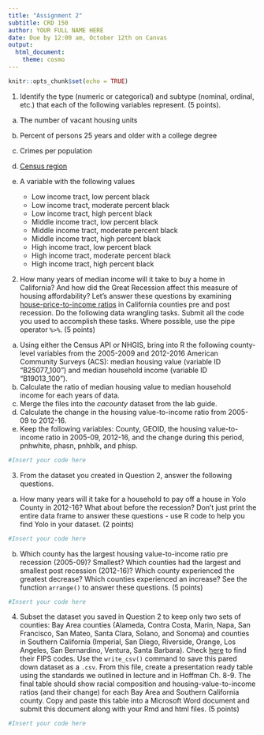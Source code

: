 ```yaml
---
title: "Assignment 2"
subtitle: CRD 150
author: YOUR FULL NAME HERE
date: Due by 12:00 am, October 12th on Canvas
output: 
  html_document:
    theme: cosmo
---
```


```r
knitr::opts_chunk$set(echo = TRUE)
```


1. Identify the type (numeric or categorical) and subtype (nominal, ordinal, etc.) that each of the following variables represent. (5 points).
a. The number of vacant housing units 

b. Percent of persons 25 years and older with a college degree

c. Crimes per population

d. [Census region](https://www.census.gov/geo/reference/gtc/gtc_census_divreg.html) 

e. A variable with the following values

    + Low income tract, low percent black
    + Low income tract, moderate percent black
    + Low income tract, high percent black 
    + Middle income tract, low percent black
    + Middle income tract, moderate percent black
    + Middle income tract, high percent black 
    + High income tract, low percent black
    + High income tract, moderate percent black
    + High income tract, high percent black 


2. How many years of median income will it take to buy a home in California? And how did the Great Recession affect this measure of housing affordability? Let's answer these questions by examining [house-price-to-income ratios](https://www.citylab.com/equity/2018/05/where-the-house-price-to-income-ratio-is-most-out-of-whack/561404/) in California counties pre and post recession.  Do the following data wrangling tasks.  Submit all the code you used to accomplish these tasks.  Where possible, use the pipe operator `%>%`. (5 points)

a. Using either the Census API or NHGIS, bring into R the following county-level variables from the 2005-2009 and 2012-2016 American Community Surveys (ACS): median housing value (variable ID "B25077_100") and median household income (variable ID "B19013_100"). 
b. Calculate the ratio of median housing value to median household income for each years of data.
c. Merge the files into the *cacounty* dataset from the lab guide.
d. Calculate the change in the housing value-to-income ratio from 2005-09 to 2012-16.
f. Keep the following variables: County, GEOID, the housing value-to-income ratio in 2005-09, 2012-16, and the change during this period, pnhwhite, phasn, pnhblk, and phisp.

```r
#Insert your code here
```


3. From the dataset you created in Question 2, answer the following questions. 
a. How many years will it take for a household to pay off a house in Yolo County in 2012-16? What about before the recession?  Don't just print the entire data frame to answer these questions - use R code to help you find Yolo in your dataset. (2 points)

```r
#Insert your code here
```

b. Which county has the largest housing value-to-income ratio pre recession (2005-09)? Smallest? Which counties had the largest and smallest post recession (2012-16)? Which county experienced the greatest decrease? Which counties experienced an increase? See the function `arrange()` to answer these questions. (5 points)

```r
#Insert your code here
```


4. Subset the dataset you saved in Question 2 to keep only two sets of counties: Bay Area counties (Alameda, Contra Costa, Marin, Napa, San Francisco, San Mateo, Santa Clara, Solano, and Sonoma) and counties in Southern California (Imperial, San Diego, Riverside, Orange, Los Angeles, San Bernardino, Ventura, Santa Barbara).  Check [here](https://www.nrcs.usda.gov/wps/portal/nrcs/detail/ca/home/?cid=nrcs143_013697) to find their FIPS codes. Use the `write_csv()` command to save this pared down dataset as a `.csv`.  From this file, create a presentation ready table using the standards we outlined in lecture and in Hoffman Ch. 8-9.  The final table should show racial composition and housing-value-to-income ratios (and their change) for each Bay Area and Southern California county.  Copy and paste this table into a Microsoft Word document and submit this document along with your Rmd and html files. (5 points)

```r
#Insert your code here
```


